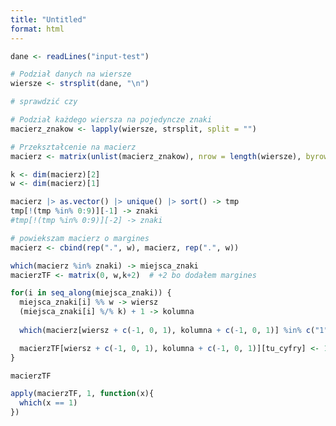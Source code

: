 ```yaml
---
title: "Untitled"
format: html
---
```


```r
dane <- readLines("input-test")
```

```r
# Podział danych na wiersze
wiersze <- strsplit(dane, "\n")
```


```r
# sprawdzić czy 
```


```r
# Podział każdego wiersza na pojedyncze znaki
macierz_znakow <- lapply(wiersze, strsplit, split = "")

# Przekształcenie na macierz
macierz <- matrix(unlist(macierz_znakow), nrow = length(wiersze), byrow = TRUE)

k <- dim(macierz)[2]
w <- dim(macierz)[1]
```

```r
macierz |> as.vector() |> unique() |> sort() -> tmp
tmp[!(tmp %in% 0:9)][-1] -> znaki
#tmp[!(tmp %in% 0:9)][-2] -> znaki
```


```r
# powiekszam macierz o margines
macierz <- cbind(rep(".", w), macierz, rep(".", w))
```



```r
which(macierz %in% znaki) -> miejsca_znaki
macierzTF <- matrix(0, w,k+2)  # +2 bo dodałem margines

for(i in seq_along(miejsca_znaki)) {
  miejsca_znaki[i] %% w -> wiersz
  (miejsca_znaki[i] %/% k) + 1 -> kolumna
  
  which(macierz[wiersz + c(-1, 0, 1), kolumna + c(-1, 0, 1)] %in% c("1", "2", "3", "4", "5", "6", "7", "8", "9")) -> tu_cyfry

  macierzTF[wiersz + c(-1, 0, 1), kolumna + c(-1, 0, 1)][tu_cyfry] <- 1
}

macierzTF
```

```r
apply(macierzTF, 1, function(x){
  which(x == 1)
})


```

